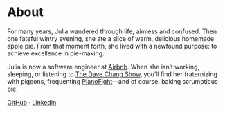 # About

For many years, Julia wandered through life, aimless and confused. Then one fateful wintry evening, she ate a slice of warm, delicious homemade apple pie. From that moment forth, she lived with a newfound purpose: to achieve excellence in pie-making.

Julia is now a software engineer at [Airbnb](https://www.airbnb.com). When she isn’t working, sleeping, or listening to [The Dave Chang Show](https://www.theringer.com/the-dave-chang-show), you’ll find her fraternizing with pigeons, frequenting [PianoFight](https://www.pianofight.com)—and of course, baking scrumptious [pie](https://www.instagram.com/juliamakespies).

[GitHub](https://github.com/juliahw) · [LinkedIn](https://www.linkedin.com/in/juliahw)
